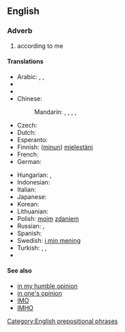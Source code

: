 ==English==

===Adverb===
{{infl|en|adverb|head=[[in]] [[my]] [[opinion]]}}

# according to me

====Translations====
{{trans-top|according to me}}
* Arabic: {{t|ar|في رأيي|tr=fi raa'i}}, {{t|ar|لرأي|tr=li-raa'i}}, {{t|ar|في ظني|alt=فِي ظَنِّي|sc=Arab}}
* {{trreq|hy}}
* {{trreq|bg}}
* Chinese:
*: Mandarin: {{t|cmn|對我來說|sc=Hani}}, {{t|cmn|对我来说|tr=duì wǒ lái shuō|sc=Hani}}, {{t|cmn|依我看|tr=yī wǒ kàn|sc=Hani}}, {{t|cmn|在我看來|sc=Hani}}, {{t|cmn|在我看来|tr=zài wǒ kàn lái|sc=Hani}}
* Czech: {{t|cs|podle mého mínění}}
* Dutch: {{t|nl|naar mijn mening}}
* Esperanto: {{t|eo|miaopinie|xs=Esperanto}}
* Finnish: ([[minun]]) [[mielestäni]]
* French: {{t|fr|à mon avis}}
* German: {{t-|de|meiner Meinung nach}}
{{trans-mid}}
* Hungarian: {{t|hu|véleményem szerint}}, {{t-|hu|szerintem}}
* Indonesian: {{t|id|menurut pendapat saya}}
* Italian: {{t|it|secondo me}}
* Japanese: {{t|ja|私見では|tr=しけんでは, shiken dewa}}
* Korean: {{t|ko|내 생각엔|sc=Kore}}
* Lithuanian: {{t-|lt|mano nuomone|xs=Lithuanian}}
* Polish: [[mój|moim]] [[zdanie]]m
* Russian: {{t+|ru|по-моему|tr=po-mójemu}}, {{t|ru|по моему мнению|tr=po mojemú mnéniju}}
* Spanish: {{t|es|en mi opinión}}
* Swedish: [[i min mening]]
* Turkish: {{t|tr|bence}},  {{t|tr|bana göre}},  {{t|tr|fikrimce}}
* {{trreq|vi}}
{{trans-bottom}}

====See also====
* [[in my humble opinion]]
* [[in one's opinion]]
* [[IMO]]
* [[IMHO]]

[[Category:English prepositional phrases]]